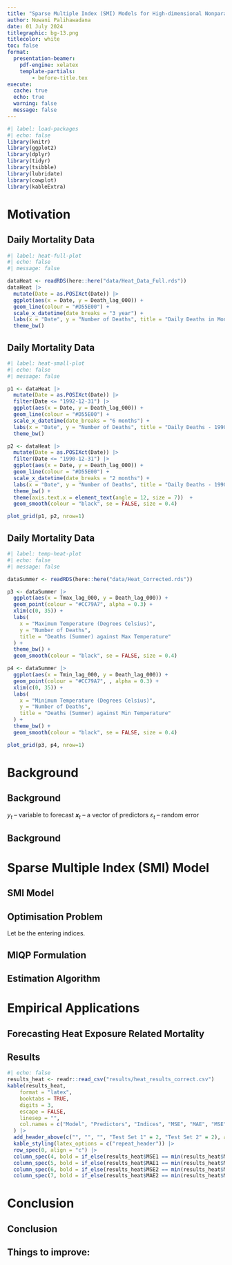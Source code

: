 ```yaml
---
title: "Sparse Multiple Index (SMI) Models for High-dimensional Nonparametric Forecasting"
author: Nuwani Palihawadana
date: 01 July 2024
titlegraphic: bg-13.png
titlecolor: white
toc: false
format:
  presentation-beamer:
    pdf-engine: xelatex
    template-partials:
        - before-title.tex
execute:
  cache: true
  echo: true
  warning: false
  message: false
---
```


```r
#| label: load-packages
#| echo: false
library(knitr)
library(ggplot2)
library(dplyr)
library(tidyr)
library(tsibble)
library(lubridate)
library(cowplot)
library(kableExtra)
```


# Motivation

## Daily Mortality Data
```r
#| label: heat-full-plot
#| echo: false
#| message: false

dataHeat <- readRDS(here::here("data/Heat_Data_Full.rds"))
dataHeat |>
  mutate(Date = as.POSIXct(Date)) |>
  ggplot(aes(x = Date, y = Death_lag_000)) +
  geom_line(colour = "#D55E00") +
  scale_x_datetime(date_breaks = "3 year") +
  labs(x = "Date", y = "Number of Deaths", title = "Daily Deaths in Montreal, Canada") +
  theme_bw()
```


## Daily Mortality Data
```r
#| label: heat-small-plot
#| echo: false
#| message: false

p1 <- dataHeat |>
  mutate(Date = as.POSIXct(Date)) |>
  filter(Date <= "1992-12-31") |>
  ggplot(aes(x = Date, y = Death_lag_000)) +
  geom_line(colour = "#D55E00") +
  scale_x_datetime(date_breaks = "6 months") +
  labs(x = "Date", y = "Number of Deaths", title = "Daily Deaths - 1990 to 1992") +
  theme_bw()

p2 <- dataHeat |>
  mutate(Date = as.POSIXct(Date)) |>
  filter(Date <= "1990-12-31") |>
  ggplot(aes(x = Date, y = Death_lag_000)) +
  geom_line(colour = "#D55E00") +
  scale_x_datetime(date_breaks = "2 months") +
  labs(x = "Date", y = "Number of Deaths", title = "Daily Deaths - 1990") +
  theme_bw() +
  theme(axis.text.x = element_text(angle = 12, size = 7))  +
  geom_smooth(colour = "black", se = FALSE, size = 0.4)

plot_grid(p1, p2, nrow=1)
```


## Daily Mortality Data
```r
#| label: temp-heat-plot
#| echo: false
#| message: false

dataSummer <- readRDS(here::here("data/Heat_Corrected.rds"))

p3 <- dataSummer |>
  ggplot(aes(x = Tmax_lag_000, y = Death_lag_000)) +
  geom_point(colour = "#CC79A7", alpha = 0.3) +
  xlim(c(0, 35)) +
  labs(
    x = "Maximum Temperature (Degrees Celsius)",
    y = "Number of Deaths",
    title = "Deaths (Summer) against Max Temperature"
  ) +
  theme_bw() +
  geom_smooth(colour = "black", se = FALSE, size = 0.4)

p4 <- dataSummer |>
  ggplot(aes(x = Tmin_lag_000, y = Death_lag_000)) +
  geom_point(colour = "#CC79A7", , alpha = 0.3) +
  xlim(c(0, 35)) +
  labs(
    x = "Minimum Temperature (Degrees Celsius)",
    y = "Number of Deaths",
    title = "Deaths (Summer) against Min Temperature"
  ) +
  theme_bw() +
  geom_smooth(colour = "black", se = FALSE, size = 0.4)

plot_grid(p3, p4, nrow=1)
```


# Background

## Background

\begin{itemize}
  \item \color{violet} \textbf{\textsl{Nonlinear "Transfer Function" model}}
\end{itemize}
\begin{block}{}
  \centerline{$y_{t} = f(\mathbfit{x}_{t}, \mathbfit{x}_{t-1}, \dots,\mathbfit{x}_{t-p}, y_{1},\dots,y_{t-k}) + \varepsilon_{t}$}
\end{block}

$y_{t}$ -- variable to forecast \newline
$\mathbfit{x}_{t}$ -- a vector of predictors \newline
$\varepsilon_{t}$ -- random error

\pause
\begin{itemize}
  \item Impossible to estimate $f$ for large $p$ -- \textbf{\textit{curse of dimensionality}}
  \pause
  \item Reasonable to impose additivity constraints \\[0.2cm]
\end{itemize}
\begin{block}{}
  \centerline{$f(\mathbfit{x}_{t}, \mathbfit{x}_{t-1}, \dots,\mathbfit{x}_{t-p}) = \sum_{i=0}^{p} {f_{i}(\mathbfit{x}_{t-i})}$ \pause \color{violet} \alert{$\mathbfit{\leftarrow}$ Nonparametric Additive Model}}
\end{block}


## Background

::: {.callout-warning}
## \color{violet} \textbf{Issues:}

\begin{enumerate}
  \item Challenging to estimate in a high-dimensional setting \newline
  \item Subjectivity in predictor selection, and predictor grouping to model interactions
\end{enumerate}
:::

\pause

::: {.callout-tip}
## \color{violet} \textbf{Index Models:}

\begin{itemize}
    \item \textbf{Mitigate difficulty of estimating a nonparametric component for each predictor}
    \item \textbf{Improve flexibility}
\end{itemize}
:::


# Sparse Multiple Index (SMI) Model

## SMI Model

\begin{block}{Semi-parametric model}
$$y_{i} = \beta_{0} + \sum_{j = 1}^{p}g_{j}(\mathbfit{\alpha}_{j}^{T}\mathbfit{x}_{ij}) + \sum_{k = 1}^{d}f_{k}(w_{ik}) + \mathbfit{\theta}^{T}\mathbfit{u}_{i} + \varepsilon_{i}, \quad i = 1, \dots, n,$$
\end{block}

\begin{itemize}
  \item \color{black} $y_{i}$ : \color{violet} univariate response
  \item \color{black} $\mathbfit{x}_{ij} \in \mathbb{R}^{\ell_{j}}$, $j = 1, \dots, p$ : \color{violet} $p$ subsets of predictors entering indices
  \item \color{black} $\mathbfit{\alpha}_{j}$ : \color{violet} $\ell_{j}$-dimensional vectors of index coefficients
  \pause
  \item \color{black} Additional predictors :
    \begin{itemize}
      \item $w_{ik}$  --   \color{violet} nonlinear 
      \item \color{black} $\mathbfit{u}_{i}$  --   \color{violet} linear
    \end{itemize}
  \item \color{black} $g_{j}, f_{k}$ : \color{violet} smooth nonlinear functions
\end{itemize}


## Optimisation Problem

\small Let \color{violet}\textbf{$q$} \color{black}be the \color{violet}\textit{total number of predictors} \color{black}entering indices.

\begin{block}{}
\begin{align*}
  & \min_{\beta_{0}, p, \mathbfit{\alpha}, \mathbfit{g}, \mathbfit{f}, \mathbfit{\theta}} \quad \sum_{i = 1}^{n}\Bigg [ y_{i} - \beta_{0} - \sum_{j = 1}^{p}g_{j}(\mathbfit{\alpha}_{j}^{T}\mathbfit{x}_{i}) - \sum_{k = 1}^{d}f_{k}(w_{ik}) - \mathbfit{\theta}^{T}\mathbfit{u}_{i}\Bigg]^{2} \\
  & \hspace*{5cm} + \color{blue}\lambda_{0}\sum_{j = 1}^{p}\sum_{m = 1}^{q}\mathbb{1}(\alpha_{jm} \neq 0) \color{black}+ \color{magenta}\lambda_{2}\sum_{j = 1}^{p}\|\mathbfit{\alpha}_{j}\|_2^2 \nonumber \\
  & \hspace*{1.5cm} \text{s.t.}\quad \sum_{j=1}^p \mathbb{1}(\alpha_{jm} \neq 0) \in \{0,1\} \quad \forall m \nonumber
\end{align*}
\end{block}
\pause
\begin{itemize}
  \item \color{blue}$\lambda_{0} > 0$ -- controls the number of selected predictors
  \pause
  \item \color{magenta}$\lambda_{2} \ge 0$ -- controls the strength of the additional shrinkage
\end{itemize}


## MIQP Formulation

\begin{block}{}
$$
\begin{aligned}
  \min_{\beta_{0}, p, \mathbfit{\alpha}, \mathbfit{g}, \mathbfit{f}, \mathbfit{\theta}, \mathbfit{z}} \quad & \sum_{i = 1}^{n}\Bigg [ y_{i} - \beta_{0} - \sum_{j = 1}^{p}{g_{j}(\mathbfit{\alpha}_{j}^{T}\mathbfit{x}_{i})} - \sum_{k = 1}^{d} {f_{k}(w_{ik})} - \mathbfit{\theta}^{T}\mathbfit{u}_{i}\Bigg ]^{2} \\
  & \hspace*{4cm} + \color{blue}\lambda_{0}\sum_{j = 1}^{p}\sum_{m = 1}^{q}z_{jm} \color{black}+ \color{magenta}\lambda_{2}\sum_{j = 1}^{p}\sum_{m = 1}^{q} \alpha_{jm}^{2} \\
  \text{s.t.} \quad & |\alpha_{jm}| \le Mz_{jm} \quad \forall j, \forall m, \\
  & \sum_{j = 1}^{p}z_{jm} \le 1 \quad \forall m, \\
  & z_{jm} \in \{0, 1\} \pause \color{red} \quad \mathbfit{\leftarrow} \quad z_{jm} = \mathbb{1}(\alpha_{jm} \neq 0)
\end{aligned}
$$
\end{block}
\pause
\begin{itemize}
  \item $M < \infty$: \small{If $\mathbfit{\alpha^{*}}$ is an optimal solution, then $\max \big ( \{|\alpha_{jm}^{*} |\}_{j\in[p],m\in[q]} \big) \le M$}
\end{itemize}

## Estimation Algorithm

\begin{block}{}
\color{blue} \textbf{Step 1 :} \color{black} Initialise Index Structure and Index Coefficients
\end{block}
\pause
\begin{block}{}
\color{violet} \textbf{Step 2 :} \color{black} Estimate Nonlinear Functions
\end{block}
\pause
\begin{block}{}
\color{blue} \textbf{Step 3 :} \color{black} Update Index Coefficients
\end{block}
\pause
\begin{block}{}
\color{violet} \textbf{Step 4 :} \color{black} Iterate steps 2 and 3
\end{block}
\pause
\begin{block}{}
\color{blue} \textbf{Step 5 :} \color{black} Stop or repeat step 4
\end{block}
\pause 
\begin{block}{}
\color{violet} \textbf{Step 6 :} \color{black} Increase p by 1 in each iteration of step 5
\end{block}


# Empirical Applications

## Forecasting Heat Exposure Related Mortality

\begin{textblock}{7}(0.7, 1)
\fontsize{11}{12}\sf
\begin{block}{Variables}
  \begin{itemize}
    \item \color{teal} \textbf{Response:} \color{black} \textbf{Daily deaths in Summer} -- 1990 to 2014 -- Montreal, Canada
    \item \color{teal} \textbf{Index Variables:} 
      \begin{itemize}
        \item \color{black} Death lags
        \item \color{black} Max temperature lags
        \item \color{black} Min temperature lags
        \item \color{black} Vapor pressure lags
      \end{itemize}
    \item \color{teal}\textbf{Nonlinear:} \color{black} DOS, Year \newline
  \end{itemize}
\end{block}
\end{textblock}

\begin{textblock}{7}(8.3, 1)
\fontsize{11}{12}\sf
\begin{block}{Data Split}
  \begin{itemize}
  \item \color{teal}\textbf{Training Set:} \color{black}1990 to 2012 \newline
  \item \color{teal}\textbf{Validation Set:} \color{black}2013 \newline
  \item \color{teal}\textbf{Test Set:} \color{black}2014 \newline \newline \newline \newline \newline
\end{itemize}
\end{block}
\end{textblock}

\begin{textblock}{14.6}(0.7, 6.5)
\fontsize{11}{12}\sf
\begin{alertblock}{}
$$
  \textbf{Deaths} = \beta_{0} + \sum_{j = 1}^{p}{g_{j}(\mathbfit{X}\mathbfit{\alpha}_{j})} + f_{1}(\textbf{DOS}) + f_{2}(\textbf{Year})+ \mathbfit{\varepsilon},
$$
\end{alertblock}
\end{textblock}

## Results

\fontsize{10}{12}\sf
```r
#| echo: false
results_heat <- readr::read_csv("results/heat_results_correct.csv")
kable(results_heat,
    format = "latex",
    booktabs = TRUE,
    digits = 3,
    escape = FALSE,
    linesep = "",
    col.names = c("Model", "Predictors", "Indices", "MSE", "MAE", "MSE", "MAE")
  ) |>
  add_header_above(c("", "", "", "Test Set 1" = 2, "Test Set 2" = 2), align = "c") |>
  kable_styling(latex_options = c("repeat_header")) |>
  row_spec(0, align = "c") |>
  column_spec(4, bold = if_else(results_heat$MSE1 == min(results_heat$MSE1), TRUE, FALSE)) |>
  column_spec(5, bold = if_else(results_heat$MAE1 == min(results_heat$MAE1), TRUE, FALSE)) |>
  column_spec(6, bold = if_else(results_heat$MSE2 == min(results_heat$MSE2), TRUE, FALSE)) |>
  column_spec(7, bold = if_else(results_heat$MAE2 == min(results_heat$MAE2), TRUE, FALSE))
```

\begin{textblock}{14}(1, 7)
\fontsize{11}{12}\sf
\begin{block}{}
\begin{itemize}
  \item \color{violet} \textbf{Test Set 1:} \color{black} Three months (June, July and August 2014)
  \item \color{violet} \textbf{Test Set 2:} \color{black} One month (June 2014)
\end{itemize}
\end{block}
\end{textblock}


# Conclusion

## Conclusion

::: {.callout-tip}
## \color{violet} \textbf{Key features:}

\begin{itemize}
    \item Automatic selection of number of indices and predictor grouping
    \item Automatic predictor selection
    \item A wide spectrum: from single index models to additive models
    \item Flexibility to include separate nonlinear and linear predictors
  \end{itemize}
:::

\pause

::: {.callout-warning}
## \color{violet} Things to improve:

\begin{itemize}
    \item \small Initialisation: we encourage trial-and-error
    \item \small Applicability: more applications are needed
    \item \small Computational time: increases with number of predictors and indices
  \end{itemize}
:::

## 

\placefig{11.9}{.1}{width=3.5cm}{smimodel-hex}